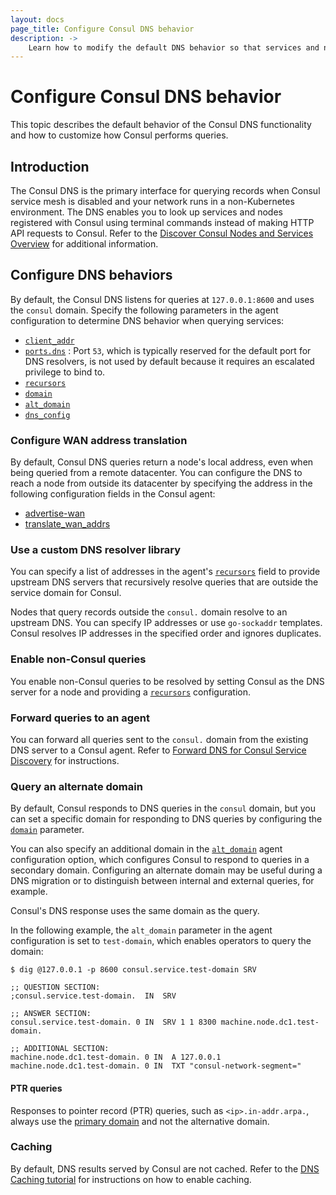 ```yaml
---
layout: docs
page_title: Configure Consul DNS behavior
description: ->
    Learn how to modify the default DNS behavior so that services and nodes can easily discover other services and nodes in your network.
---
```


# Configure Consul DNS behavior

This topic describes the default behavior of the Consul DNS functionality and how to customize how Consul performs queries.

## Introduction
The Consul DNS is the primary interface for querying records when Consul service mesh is disabled and your network runs in a non-Kubernetes environment. The DNS enables you to look up services and nodes registered with Consul using terminal commands instead of making HTTP API requests to Consul. Refer to the [Discover Consul Nodes and Services Overview](/consul/docs/services/discovery/dns-overview) for additional information.

## Configure DNS behaviors
By default, the Consul DNS listens for queries at `127.0.0.1:8600` and uses the `consul` domain. Specify the following parameters in the agent configuration to determine DNS behavior when querying services:

- [`client_addr`](/consul/docs/agent/config/config-files#client_addr)
- [`ports.dns`](/consul/docs/agent/config/config-files#dns_port) : Port `53`, which is typically reserved for the default port for DNS resolvers, is not used by default because it requires an escalated privilege to bind to. 
- [`recursors`](/consul/docs/agent/config/config-files#recursors)
- [`domain`](/consul/docs/agent/config/config-files#domain)
- [`alt_domain`](/consul/docs/agent/config/config-files#alt_domain)
- [`dns_config`](/consul/docs/agent/config/config-files#dns_config)

### Configure WAN address translation
By default, Consul DNS queries return a node's local address, even when being queried from a remote datacenter. You can configure the DNS to reach a node from outside its datacenter by specifying the address in the following configuration fields in the Consul agent:

- [advertise-wan](/consul/docs/agent/config/cli-flags#_advertise-wan)
- [translate_wan_addrs](/consul/docs/agent/config/config-files#translate_wan_addrs)

### Use a custom DNS resolver library
You can specify a list of addresses in the agent's [`recursors`](/consul/docs/agent/config/config-files#recursors) field to provide upstream DNS servers that recursively resolve queries that are outside the service domain for Consul.

Nodes that query records outside the `consul.` domain resolve to an upstream DNS. You can specify IP addresses or use `go-sockaddr` templates. Consul resolves IP addresses in the specified order and ignores duplicates.

### Enable non-Consul queries
You enable non-Consul queries to be resolved by setting Consul as the DNS server for a node and providing a [`recursors`](/consul/docs/agent/config/config-files#recursors) configuration.

### Forward queries to an agent
You can forward all queries sent to the `consul.` domain from the existing DNS server to a Consul agent. Refer to [Forward DNS for Consul Service Discovery](/consul/tutorials/networking/dns-forwarding) for instructions.

### Query an alternate domain
By default, Consul responds to DNS queries in the `consul` domain, but you can set a specific domain for responding to DNS queries by configuring the [`domain`](/consul/docs/agent/config/config-files#domain) parameter.

You can also specify an additional domain in the [`alt_domain`](/consul/docs/agent/config/config-files#alt_domain) agent configuration option, which configures Consul to respond to queries in a secondary domain. Configuring an alternate domain may be useful during a DNS migration or to distinguish between internal and external queries, for example.

Consul's DNS response uses the same domain as the query.

In the following example, the `alt_domain` parameter in the agent configuration is set to `test-domain`, which enables operators to query the domain:

```shell-session
$ dig @127.0.0.1 -p 8600 consul.service.test-domain SRV

;; QUESTION SECTION:
;consul.service.test-domain.  IN  SRV

;; ANSWER SECTION:
consul.service.test-domain. 0 IN  SRV 1 1 8300 machine.node.dc1.test-domain.

;; ADDITIONAL SECTION:
machine.node.dc1.test-domain. 0 IN  A 127.0.0.1
machine.node.dc1.test-domain. 0 IN  TXT "consul-network-segment="
```
#### PTR queries
Responses to pointer record (PTR) queries, such as `<ip>.in-addr.arpa.`, always use the [primary domain](/consul/docs/agent/config/config-files#domain) and not the alternative domain.

### Caching
By default, DNS results served by Consul are not cached. Refer to the [DNS Caching tutorial](/consul/tutorials/networking/dns-caching) for instructions on how to enable caching.









